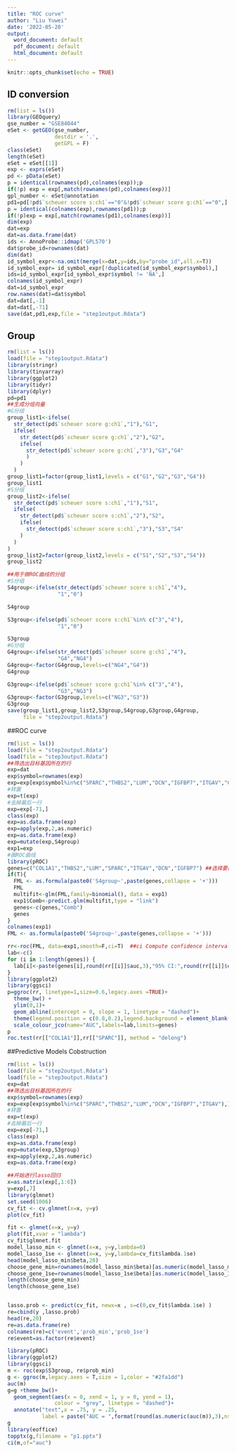 ---
title: "ROC curve"
author: "Liu Yuwei"
date: '2022-05-20'
output:
  word_document: default
  pdf_document: default
  html_document: default
---

```{r setup, include=FALSE}
knitr::opts_chunk$set(echo = TRUE)
```

## ID conversion
```{r}
rm(list = ls())
library(GEOquery)
gse_number = "GSE84044"
eSet <- getGEO(gse_number, 
               destdir = '.', 
               getGPL = F)
class(eSet)
length(eSet)
eSet = eSet[[1]]
exp <- exprs(eSet)
pd <- pData(eSet)
p = identical(rownames(pd),colnames(exp));p
if(!p) exp = exp[,match(rownames(pd),colnames(exp))]
gpl_number <- eSet@annotation
pd1=pd[!pd$`scheuer score s:ch1`=="0"&!pd$`scheuer score g:ch1`=="0",]
p = identical(colnames(exp),rownames(pd1));p
if(!p)exp = exp[,match(rownames(pd1),colnames(exp))]
dim(exp)
dat=exp
dat=as.data.frame(dat)
ids <- AnnoProbe::idmap('GPL570')
dat$probe_id=rownames(dat)
dim(dat)
id_symbol_expr<-na.omit(merge(x=dat,y=ids,by="probe_id",all.x=T))
id_symbol_expr= id_symbol_expr[!duplicated(id_symbol_expr$symbol),]
ids=id_symbol_expr[id_symbol_expr$symbol != 'NA',]
colnames(id_symbol_expr)
dat=id_symbol_expr
row.names(dat)=dat$symbol
dat=dat[,-1]
dat=dat[,-71]
save(dat,pd1,exp,file = "step1output.Rdata")
```

## Group

```{r}
rm(list = ls())
load(file = "step1output.Rdata")
library(stringr)
library(tinyarray)
library(ggplot2)
library(tidyr)
library(dplyr)
pd=pd1
##生成分组向量
#G分组
group_list1<-ifelse(
  str_detect(pd$`scheuer score g:ch1`,"1"),"G1",
  ifelse(
    str_detect(pd$`scheuer score g:ch1`,"2"),"G2",
    ifelse(
      str_detect(pd$`scheuer score g:ch1`,"3"),"G3","G4"
      )
    )
  )
group_list1=factor(group_list1,levels = c("G1","G2","G3","G4"))
group_list1
#S分组
group_list2<-ifelse(
  str_detect(pd$`scheuer score s:ch1`,"1"),"S1",
  ifelse(
    str_detect(pd$`scheuer score s:ch1`,"2"),"S2",
    ifelse(
      str_detect(pd$`scheuer score s:ch1`,"3"),"S3","S4"
    )
  )
)
group_list2=factor(group_list2,levels = c("S1","S2","S3","S4"))
group_list2

##用于做ROC曲线的分组
#S分组
S4group<-ifelse(str_detect(pd$`scheuer score s:ch1`,"4"),
                "1","0")

S4group

S3group<-ifelse(pd$`scheuer score s:ch1`%in% c("3","4"),
                "1","0")

S3group
#G分组
G4group<-ifelse(str_detect(pd$`scheuer score g:ch1`,"4"),
                "G4","NG4")
G4group<-factor(G4group,levels=c("NG4","G4"))
G4group

G3group<-ifelse(pd$`scheuer score g:ch1`%in% c("3","4"),
                "G3","NG3")
G3group<-factor(G3group,levels=c("NG3","G3"))
G3group
save(group_list1,group_list2,S3group,S4group,G3group,G4group,
     file = "step2output.Rdata")
```
##ROC curve
```{r}
rm(list = ls())
load(file = "step2output.Rdata")
load(file = "step3output.Rdata")
##筛选出目标基因所在的行
exp=dat
exp$symbol=rownames(exp)
exp=exp[exp$symbol%in%c("SPARC","THBS2","LUM","DCN","IGFBP7","ITGAV","COL1A1"),]
#转置
exp=t(exp)
#去掉最后一行
exp=exp[-71,]
class(exp)
exp=as.data.frame(exp)
exp=apply(exp,2,as.numeric)
exp=as.data.frame(exp)
exp=mutate(exp,S4group)
exp1=exp
#画ROC曲线
library(pROC)
genes=c("COL1A1","THBS2","LUM","SPARC","ITGAV","DCN","IGFBP7") ##选择要研究的指标
if(T){
  FML <- as.formula(paste0('S4group~',paste(genes,collapse = '+')))
  FML
  multifit<-glm(FML,family=binomial(), data = exp1)
  exp1$Comb<-predict.glm(multifit,type = "link")
  genes<-c(genes,"Comb")
  genes
}
colnames(exp1)
FML <- as.formula(paste0('S4group~',paste(genes,collapse = '+')))

rr<-roc(FML, data=exp1,smooth=F,ci=T)  ##ci Compute confidence intervals of a ROC curve
lab<-c()
for (i in 1:length(genes)) {
  lab[i]<-paste(genes[i],round(rr[[i]]$auc,3),"95% CI:",round(rr[[i]]$ci[1],3),"-",round(rr[[i]]$ci[3],3))
}
library(ggplot2)
library(ggsci)
p=ggroc(rr, linetype=1,size=0.6,legacy.axes =TRUE)+
  theme_bw() +
  ylim(0,1)+
  geom_abline(intercept = 0, slope = 1, linetype = "dashed")+
  theme(legend.position = c(0.8,0.2),legend.background = element_blank())+
  scale_colour_jco(name="AUC",labels=lab,limits=genes)
p
roc.test(rr[["COL1A1"]],rr[["SPARC"]], method = "delong")
```

##Predictive Models Cobstruction
```{r}
rm(list = ls())
load(file = "step2output.Rdata")
load(file = "step3output.Rdata")
exp=dat
##筛选出目标基因所在的行
exp$symbol=rownames(exp)
exp=exp[exp$symbol%in%c("SPARC","THBS2","LUM","DCN","IGFBP7","ITGAV"),]
#转置
exp=t(exp)
#去掉最后一行
exp=exp[-71,]
class(exp)
exp=as.data.frame(exp)
exp=mutate(exp,S3group)
exp=apply(exp,2,as.numeric)
exp=as.data.frame(exp)

##开始进行lasso回归
x=as.matrix(exp[,1:6])
y=exp[,7]
library(glmnet)
set.seed(1006)
cv_fit <- cv.glmnet(x=x, y=y)
plot(cv_fit)

fit <- glmnet(x=x, y=y)
plot(fit,xvar = "lambda")
cv_fit$glmnet.fit
model_lasso_min <- glmnet(x=x, y=y,lambda=0)
model_lasso_1se <- glmnet(x=x, y=y,lambda=cv_fit$lambda.1se)
head(model_lasso_min$beta,20)
choose_gene_min=rownames(model_lasso_min$beta)[as.numeric(model_lasso_min$beta)!=0]
choose_gene_1se=rownames(model_lasso_1se$beta)[as.numeric(model_lasso_1se$beta)!=0]
length(choose_gene_min)
length(choose_gene_1se)


lasso.prob <- predict(cv_fit, newx=x , s=c(0,cv_fit$lambda.1se) )
re=cbind(y ,lasso.prob)
head(re,20)
re=as.data.frame(re)
colnames(re)=c('event','prob_min','prob_1se')
re$event=as.factor(re$event)

library(pROC)
library(ggplot2)
library(ggsci)
m <- roc(exp$S3group, re$prob_min)
g <- ggroc(m,legacy.axes = T,size = 1,color = "#2fa1dd")
auc(m)
g=g +theme_bw()+
  geom_segment(aes(x = 0, xend = 1, y = 0, yend = 1), 
               colour = "grey", linetype = "dashed")+
  annotate("text",x = .75, y = .25,
           label = paste("AUC = ",format(round(as.numeric(auc(m)),3),nsmall = 3)),color = "black")
g
library(eoffice)
topptx(g,filename = "p1.pptx")
ci(m,of="auc")
```

